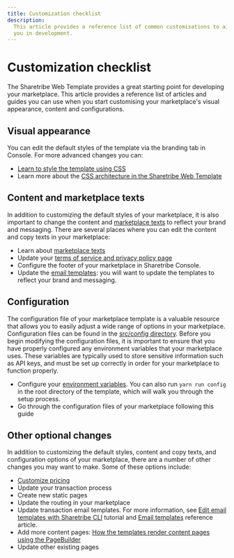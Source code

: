 ```yaml
---
title: Customization checklist
description:
  This article provides a reference list of common customisations to aid
  you in development.
---
```


# Customization checklist

The Sharetribe Web Template provides a great starting point for
developing your marketplace. This article provides a reference list of
articles and guides you can use when you start customising your
marketplace's visual appearance, content and configurations.

## Visual appearance

You can edit the default styles of the template via the branding tab in
Console. For more advanced changes you can:

- [Learn to style the template using CSS](/tutorial/first-edit/)
- Learn more about the
  [CSS architecture in the Sharetribe Web Template](/template/how-to-customize-template-styles/)

## Content and marketplace texts

In addition to customizing the default styles of your marketplace, it is
also important to change the content and
[marketplace texts](/concepts/marketplace-texts/) to reflect your brand
and messaging. There are several places where you can edit the content
and copy texts in your marketplace:

- Learn about [marketplace texts](/concepts/marketplace-texts/)
- Update your
  [terms of service and privacy policy page](https://www.sharetribe.com/help/en/articles/8410839-free-templates-for-your-terms-of-service-and-privacy-policy)
- Configure the footer of your marketplace in Sharetribe Console.
- Update the [email templates](/concepts/email-notifications/): you will
  want to update the templates to reflect your brand and messaging.

## Configuration

The configuration file of your marketplace template is a valuable
resource that allows you to easily adjust a wide range of options in
your marketplace. Configuration files can be found in the
[src/config directory](https://github.com/sharetribe/web-template/tree/main/src/config).
Before you begin modifying the configuration files, it is important to
ensure that you have properly configured any environment variables that
your marketplace uses. These variables are typically used to store
sensitive information such as API keys, and must be set up correctly in
order for your marketplace to function properly.

- Configure your [environment variables](/template/template-env/). You
  can also run `yarn run config` in the root directory of the template,
  which will walk you through the setup process.
- Go through the configuration files of your marketplace following this
  guide

## Other optional changes

In addition to customizing the default styles, content and copy texts,
and configuration options of your marketplace, there are a number of
other changes you may want to make. Some of these options include:

- [Customize pricing](/tutorial/customize-pricing-tutorial/)
- Update your transaction process
- Create new static pages
- Update the routing in your marketplace
- Update transaction email templates. For more information, see
  [Edit email templates with Sharetribe CLI](/how-to/edit-email-templates-with-sharetribe-cli/)
  tutorial and [Email templates](/references/email-templates/) reference
  article.
- Add more content pages:
  [How the templates render content pages using the PageBuilder](/template/page-builder/)
- Update other existing pages
